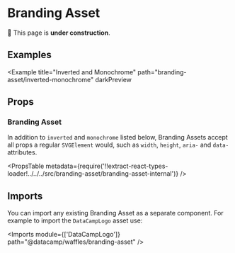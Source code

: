 


# Branding Asset

🚧 This page is **under construction**.

<AllBrandingGrid />

## Examples

<Example title="Basic Usage" path="branding-asset/basic-usage">
  <BasicUsage />
</Example>

<Example title="Custom Size" path="branding-asset/custom-size">
  <CustomSize />
</Example>

<Example title="Monochrome" path="branding-asset/monochrome">
  <Monochrome />
</Example>

<Example title="Inverted" path="branding-asset/inverted" darkPreview>
  <Inverted />
</Example>

<Example
  title="Inverted and Monochrome"
  path="branding-asset/inverted-monochrome"
  darkPreview
>
  <InvertedMonochrome />
</Example>

## Props

### Branding Asset

In addition to `inverted` and `monochrome` listed below, Branding Assets accept all props a regular `SVGElement` would, such as `width`, `height`, `aria-` and `data-` attributes.

<PropsTable
  metadata={require('!!extract-react-types-loader!../../../src/branding-asset/branding-asset-internal')}
/>

## Imports

You can import any existing Branding Asset as a separate component. For example to import the `DataCampLogo` asset use:

<Imports module={['DataCampLogo']} path="@datacamp/waffles/branding-asset" />

